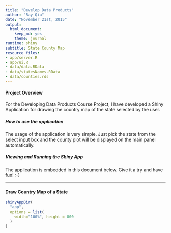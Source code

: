 ```yaml
---
title: "Develop Data Products"
author: "Ray Qiu"
date: "November 21st, 2015"
output:
  html_document:
    keep_md: yes
    theme: journal
runtime: shiny
subtitle: State County Map
resource_files:
- app/server.R
- app/ui.R
- data/data.RData
- data/statesNames.RData
- data/counties.rds
---
```


#### Project Overview

For the Developing Data Products Course Project, I have developed a Shiny Application for drawing the country map of the state selected by the user.

##### How to use the application

The usage of the application is very simple.  Just pick the state from the select input box and the county plot will be displayed on the main panel automatically.

##### Viewing and Running the Shiny App

The application is embedded in this document below.  Give it a try and have fun! :-)

----

#### Draw Country Map of a State

```r
shinyAppDir(
  "app",
  options = list(
    width="100%", height = 800
  )
)
```
